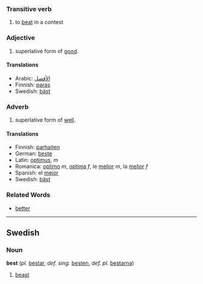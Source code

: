 ===Transitive verb===
# to [[beat]] in a contest

===Adjective===
# superlative form of [[good]].

====Translations====
*Arabic: [[الأفضل]]
*Finnish: [[paras]]
*Swedish: [[bäst]]

===Adverb===
# superlative form of [[well]].

====Translations====
*Finnish: [[parhaiten]]
*German: [[beste]]
*Latin: [[optimus]], ''m''
*Romanica: [[optimo]] ''m'', [[optima]] ''f'', le [[melior]] ''m'', la [[melior]] ''f''
*Spanish: el [[mejor]]
*Swedish: [[bäst]]

===Related Words===
*[[better]]


----

==Swedish==
===Noun===
'''best''' (''pl.'' [[bestar]], ''def. sing.'' [[besten]], ''def. pl.'' [[bestarna]])

# [[beast]]
